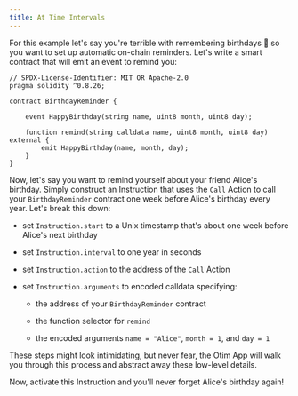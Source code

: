 ```yaml
---
title: At Time Intervals
---
```


For this example let's say you're terrible with remembering birthdays 😬 so you want to set up automatic on-chain reminders. Let's write a smart contract that will emit an event to remind you:

```solidity BirthdayReminder.sol
// SPDX-License-Identifier: MIT OR Apache-2.0
pragma solidity ^0.8.26;

contract BirthdayReminder {

    event HappyBirthday(string name, uint8 month, uint8 day);

    function remind(string calldata name, uint8 month, uint8 day) external {
        emit HappyBirthday(name, month, day);
    }
}
```

Now, let's say you want to remind yourself about your friend Alice's birthday. Simply construct an Instruction that uses the `Call` Action to call your `BirthdayReminder` contract one week before Alice's birthday every year. Let's break this down:

* set `Instruction.start` to a Unix timestamp that's about one week before Alice's next birthday

* set `Instruction.interval` to one year in seconds

* set `Instruction.action` to the address of the `Call` Action

* set `Instruction.arguments` to encoded calldata specifying:

  * the address of your `BirthdayReminder` contract

  * the function selector for `remind`

  * the encoded arguments `name = "Alice"`, `month = 1`, and `day = 1`

These steps might look intimidating, but never fear, the Otim App will walk you through this process and abstract away these low-level details.

Now, activate this Instruction and you'll never forget Alice's birthday again!